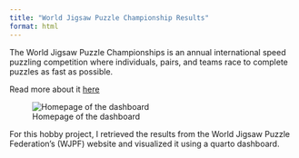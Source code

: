 ```yaml
--- 
title: "World Jigsaw Puzzle Championship Results"
format: html
---
```

The World Jigsaw Puzzle Championships is an annual international speed puzzling competition where individuals, pairs, and teams race to complete puzzles as fast as possible.

Read more about it [here](https://www.worldjigsawpuzzle.org/)

![Homepage of the dashboard](images/wjpc-dash.png)

For this hobby project, I retrieved the results from the World Jigsaw Puzzle Federation's (WJPF) website and visualized it using a quarto dashboard. 